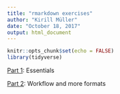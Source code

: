```yaml
---
title: "rmarkdown exercises"
author: "Kirill Müller"
date: "October 18, 2017"
output: html_document
---
```


```r
knitr::opts_chunk$set(echo = FALSE)
library(tidyverse)
```

[Part 1](rmarkdown-1.html): Essentials

[Part 2](rmarkdown-2.html): Workflow and more formats
